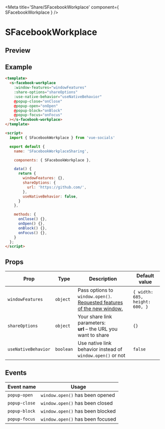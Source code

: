 
<Meta title='Share/SFacebookWorkplace' component={ SFacebookWorkplace } />

<style>{`
  .custom-preview .base-canvas {
    height: auto;
  }
`}</style>

# SFacebookWorkplace

## Preview

<Preview className="custom-preview">
  <Story id='share-sfacebookworkplace--default' />
</Preview>

## Example

```html
<template>
  <s-facebook-workplace
    :window-features="windowFeatures"
    :share-options="shareOptions"
    :use-native-behavior="useNativeBehavior"
    @popup-close="onClose"
    @popup-open="onOpen"
    @popup-block="onBlock"
    @popup-focus="onFocus"
  ></s-facebook-workplace>
</template>

<script>
  import { SFacebookWorkplace } from 'vue-socials'

  export default {
    name: 'SFacebookWorkplaceSharing',

    components: { SFacebookWorkplace },

    data() {
      return {
        windowFeatures: {},
        shareOptions: {
          url: 'https://github.com/',
        },
        useNativeBehavior: false,
      }
    },

    methods: {
      onClose() {},
      onOpen() {},
      onBlock() {},
      onFocus() {},
    }
  };
</script>
```

## Props

| Prop | Type | Description | Default value |
| ------ | ------ | ------ | ------ |
`windowFeatures` | `object` | Pass options to `window.open()`. [Requested features of the new window.](https://developer.mozilla.org/en-US/docs/Web/API/Window/open#window_features) | `{ width: 685, height: 600, }`
`shareOptions` | `object` | Your share link parameters: <br /> **url** – the URL you want to share <br /> | `{}`
`useNativeBehavior` | `boolean` | Use native link behavior instead of `window.open()` or not | `false`

## Events

| Event name | Usage |
| ------ | ------ |
`popup-open` | `window.open()` has been opened |
`popup-close` | `window.open()` has been closed |
`popup-block` | `window.open()` has been blocked |
`popup-focus` | `window.open()` has been focused |

